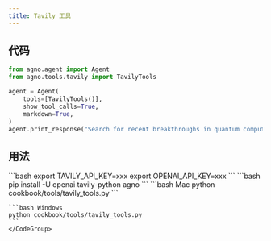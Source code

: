 ```yaml
---
title: Tavily 工具
---
```


## 代码

```python cookbook/tools/tavily_tools.py
from agno.agent import Agent
from agno.tools.tavily import TavilyTools

agent = Agent(
    tools=[TavilyTools()],
    show_tool_calls=True,
    markdown=True,
)
agent.print_response("Search for recent breakthroughs in quantum computing")
```

## 用法

<Steps>
  <Snippet file="create-venv-step.mdx" />

  <Step title="设置您的 API 密钥">
    ```bash
    export TAVILY_API_KEY=xxx
    export OPENAI_API_KEY=xxx
    ```
  </Step>

  <Step title="安装库">
    ```bash
    pip install -U openai tavily-python agno
    ```
  </Step>

  <Step title="运行 Agent">
    <CodeGroup>
    ```bash Mac
    python cookbook/tools/tavily_tools.py
    ```

    ```bash Windows
    python cookbook/tools/tavily_tools.py
    ```
    </CodeGroup>
  </Step>
</Steps>